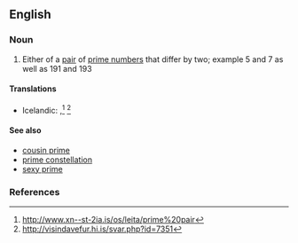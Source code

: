 ==English==

===Noun===
{{wikipedia}}
{{en-noun|sg=[[twin]] [[prime]]}}

# {{mathematics}} Either of a [[pair]] of [[prime number]]s that differ by two; example <math>5</math> and <math>7</math> as well as <math>191</math> and <math>193</math>  

====Translations====
{{trans-top|either of a pair of prime numbers that differ by two}}
* Icelandic: {{t|is|frumtalnatvíburi|m}},<ref>http://www.xn--st-2ia.is/os/leita/prime%20pair</ref> {{t|is|tvíburafrumtala|f}}<ref>http://visindavefur.hi.is/svar.php?id=7351</ref>
{{trans-mid}}
{{trans-bottom}}

====See also====
*[[cousin prime]]
*[[prime constellation]]
*[[sexy prime]]

===References===
<references/>